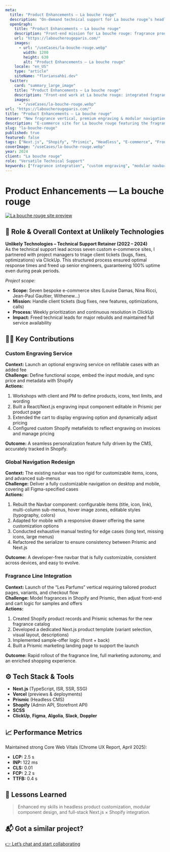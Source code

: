 ```yaml
---
meta:
  title: "Product Enhancements — La bouche rouge"
  description: "On-demand technical support for La bouche rouge’s headless Next.js × Shopify × Prismic site: integrated the fragrance line and upgraded the custom engraving module."
  openGraph:
    title: "Product Enhancements — La bouche rouge"
    description: "Front-end mission for La bouche rouge: fragrance product page, enhanced cart with engraving input."
    url: "https://laboucherougeparis.com/"
    images:
      - url: "/useCases/la-bouche-rouge.webp"
        width: 1200
        height: 630
        alt: "Product Enhancements — La bouche rouge"
    locale: "en_US"
    type: "article"
    siteName: "floriansahbi.dev"
  twitter:
    card: "summary_large_image"
    title: "Product Enhancements — La bouche rouge"
    description: "Front-end work at La bouche rouge: integrated fragrance line and custom engraving with Next.js × Prismic."
    images:
      - "/useCases/la-bouche-rouge.webp"
url: "https://laboucherougeparis.com/"
title: "Product Enhancements — La bouche rouge"
teaser: "New fragrance vertical, premium engraving & modular navigation"
description: "E-commerce site for La bouche rouge featuring the fragrance collection, custom engraving module, and modular navigation with Next.js × Shopify × Prismic."
slug: "la-bouche-rouge"
published: true
featured: false
tags: ["Next.js", "Shopify", "Prismic", "Headless", "E-commerce", "Frontend", "Customization"]
coverImage: "/useCases/la-bouche-rouge.webp"
year: 2024
client: "La bouche rouge"
role: "Versatile Technical Support"
keywords: ["fragrance integration", "custom engraving", "modular navbar", "Next.js Shopify Prismic", "headless ecommerce"]
---
```


# Product Enhancements — La bouche rouge

[![La bouche rouge site preview](/useCases/la-bouche-rouge.webp)](https://laboucherougeparis.com/)

## 🧭 Role & Overall Context at Unlikely Technologies

**Unlikely Technologies – Technical Support Retainer (2022 – 2024)**  
As the technical support lead across seven custom e-commerce sites, I partnered with project managers to triage client tickets (bugs, fixes, optimizations) via ClickUp. This structured process ensured optimal response times and freed up senior engineers, guaranteeing 100% uptime even during peak periods.

*Project scope:*  
- **Scope:** Seven bespoke e-commerce sites (Louise Damas, Nina Ricci, Jean-Paul Gaultier, Withenew…)  
- **Mission:** Handle client tickets (bug fixes, new features, optimizations, calls)  
- **Process:** Weekly prioritization and continuous resolution in ClickUp  
- **Impact:** Freed technical leads for major rebuilds and maintained full service availability

## 👩‍💻 Key Contributions

### Custom Engraving Service  
**Context:** Launch an optional engraving service on refillable cases with an added fee  
**Challenge:** Define functional scope, embed the input module, and sync price and metadata with Shopify  
**Actions:**  
1. Workshops with client and PM to define products, icons, text limits, and wording  
2. Built a React/Next.js engraving input component editable in Prismic per product page  
3. Extended the cart to display engraving option and dynamically adjust pricing  
4. Configured custom Shopify metafields to reflect engraving on invoices and manage pricing  

**Outcome:** A seamless personalization feature fully driven by the CMS, accurately tracked in Shopify.

### Global Navigation Redesign  
**Context:** The existing navbar was too rigid for customizable items, icons, and advanced sub-menus  
**Challenge:** Deliver a fully customizable navigation on desktop and mobile, covering all Figma-specified cases  
**Actions:**  
1. Rebuilt the Navbar component: configurable items (title, icon, link), multi-column sub-menus, hover image zones, editable styles (typography, colors)  
2. Adapted for mobile with a responsive drawer offering the same customization options  
3. Conducted exhaustive manual testing for edge cases (long text, missing icons, large menus)  
4. Refactored the serializer to ensure consistency between Prismic and Next.js  

**Outcome:** A developer-free navbar that is fully customizable, consistent across devices, and easy to evolve.

### Fragrance Line Integration  
**Context:** Launch of the “Les Parfums” vertical requiring tailored product pages, variants, and checkout flow  
**Challenge:** Model fragrances in Shopify and Prismic, then adjust front-end and cart logic for samples and offers  
**Actions:**  
1. Created Shopify product records and Prismic schemas for the new fragrance catalog  
2. Developed a dedicated Next.js product template (variant selection, visual layout, descriptions)  
3. Implemented sample-offer logic (front + back)  
4. Built a Prismic marketing landing page to support the launch  

**Outcome:** Rapid rollout of the fragrance line, full marketing autonomy, and an enriched shopping experience.

## ⚙️ Tech Stack & Tools

- **Next.js** (TypeScript, ISR, SSR, SSG)  
- **Vercel** (previews & deployments)  
- **Prismic** (Headless CMS)  
- **Shopify** (Admin API, Storefront API)  
- **SCSS**  
- **ClickUp**, **Figma**, **Algolia**, **Slack**, **Doppler**

## 📈 Performance Metrics

Maintained strong Core Web Vitals (Chrome UX Report, April 2025):  
- **LCP:** 2.5 s  
- **INP:** 122 ms  
- **CLS:** 0.01  
- **FCP:** 2.2 s  
- **TTFB:** 0.4 s

## 🧠 Lessons Learned

> Enhanced my skills in headless product customization, modular component design, and full-stack Next.js × Shopify integration.

## 📬 Got a similar project?

[👉 Let’s chat and start collaborating](https://floriansahbi.dev/en/contact)
